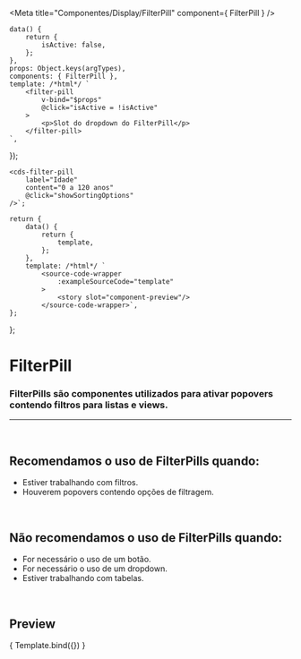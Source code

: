 
<Meta
	title="Componentes/Display/FilterPill"
	component={ FilterPill }
/>

	data() {
		return {
			isActive: false,
		};
	},
	props: Object.keys(argTypes),
	components: { FilterPill },
	template: /*html*/ `
		<filter-pill
			v-bind="$props"
			@click="isActive = !isActive"
		>
			<p>Slot do dropdown do FilterPill</p>
		</filter-pill>
	`,
});

	<cds-filter-pill 
		label="Idade"
		content="0 a 120 anos"
		@click="showSortingOptions"
	/>`;

	return {
		data() {
			return {
				template,
			};
		},
		template: /*html*/ `
			<source-code-wrapper
				:exampleSourceCode="template"
			>
				<story slot="component-preview"/>
			</source-code-wrapper>`,
	};
};

# FilterPill

### FilterPills são componentes utilizados para ativar popovers contendo filtros para listas e views.
---
<br />

## Recomendamos o uso de FilterPills quando:
- Estiver trabalhando com filtros.
- Houverem popovers contendo opções de filtragem.

<br />

## Não recomendamos o uso de FilterPills quando:
- For necessário o uso de um botão.
- For necessário o uso de um dropdown.
- Estiver trabalhando com tabelas.

<br />

## Preview

<Canvas>
	<Story
		name="FilterPill"
		decorators={[docsDecorator]}
		args={{
			label: 'Idade',
			content: '0 a 120 anos',
		}}
	>
		{ Template.bind({}) }
	</Story>
</Canvas>

<ArgsTable story="FilterPill" />
